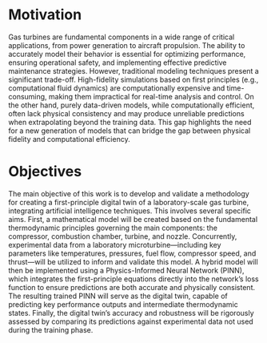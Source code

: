 \chapter{Introduction}


# Motivation

Gas turbines are fundamental components in a wide range of critical applications, from power generation to aircraft propulsion. The ability to accurately model their behavior is essential for optimizing performance, ensuring operational safety, and implementing effective predictive maintenance strategies. However, traditional modeling techniques present a significant trade-off. High-fidelity simulations based on first principles (e.g., computational fluid dynamics) are computationally expensive and time-consuming, making them impractical for real-time analysis and control. On the other hand, purely data-driven models, while computationally efficient, often lack physical consistency and may produce unreliable predictions when extrapolating beyond the training data. This gap highlights the need for a new generation of models that can bridge the gap between physical fidelity and computational efficiency.

# Objectives

The main objective of this work is to develop and validate a methodology for creating a first-principle digital twin of a laboratory-scale gas turbine, integrating artificial intelligence techniques. This involves several specific aims. First, a mathematical model will be created based on the fundamental thermodynamic principles governing the main components: the compressor, combustion chamber, turbine, and nozzle. Concurrently, experimental data from a laboratory microturbine—including key parameters like temperatures, pressures, fuel flow, compressor speed, and thrust—will be utilized to inform and validate this model. A hybrid model will then be implemented using a Physics-Informed Neural Network (PINN), which integrates the first-principle equations directly into the network's loss function to ensure predictions are both accurate and physically consistent. The resulting trained PINN will serve as the digital twin, capable of predicting key performance outputs and intermediate thermodynamic states. Finally, the digital twin's accuracy and robustness will be rigorously assessed by comparing its predictions against experimental data not used during the training phase.
